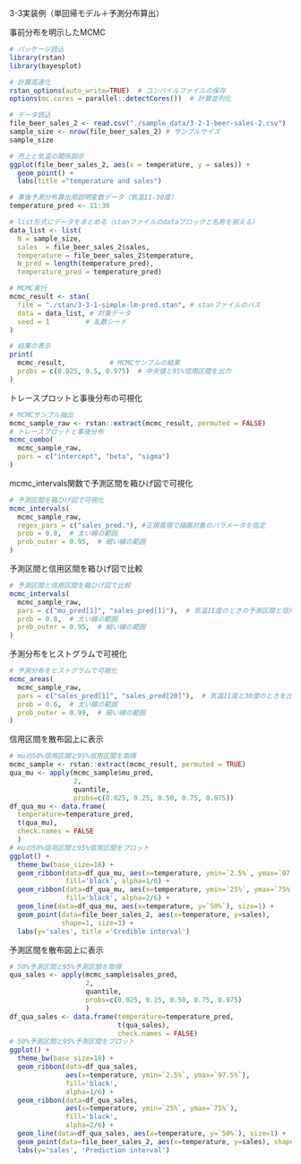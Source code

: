 3-3実装例（単回帰モデル＋予測分布算出）

事前分布を明示したMCMC
```r
# パッケージ読込
library(rstan)
library(bayesplot)

# 計算高速化
rstan_options(auto_write=TRUE)  # コンパイルファイルの保存
options(mc.cores = parallel::detectCores())  # 計算並列化

# データ読込
file_beer_sales_2 <- read.csv("./sample_data/3-2-1-beer-sales-2.csv")
sample_size <- nrow(file_beer_sales_2) # サンプルサイズ
sample_size

# 売上と気温の関係図示
ggplot(file_beer_sales_2, aes(x = temperature, y = sales)) +
  geom_point() +
  labs(title ="temperature and sales")

# 事後予測分布算出用説明変数データ（気温11-30度）
temperature_pred <- 11:30

# list形式にデータをまとめる（stanファイルのdataブロックと名称を揃える）
data_list <- list(
  N = sample_size,
  sales  = file_beer_sales_2$sales,
  temperature = file_beer_sales_2$temperature,
  N_pred = length(temperature_pred),
  temperature_pred = temperature_pred)

# MCMC実行
mcmc_result <- stan(
  file = "./stan/3-3-1-simple-lm-pred.stan", # stanファイルのパス
  data = data_list, # 対象データ
  seed = 1         # 乱数シード
)

# 結果の表示
print(
  mcmc_result,           # MCMCサンプルの結果
  probs = c(0.025, 0.5, 0.975)  # 中央値と95%信用区間を出力
)
```
トレースプロットと事後分布の可視化
```r
# MCMCサンプル抽出
mcmc_sample_raw <- rstan::extract(mcmc_result, permuted = FALSE)
# トレースプロットと事後分布
mcmc_combo(
  mcmc_sample_raw,
  pars = c("intercept", "beta", "sigma")
)
```
mcmc_intervals関数で予測区間を箱ひげ図で可視化
```r
# 予測区間を箱ひげ図で可視化
mcmc_intervals(
  mcmc_sample_raw,
  regex_pars = c("sales_pred."), #正規表現で描画対象のパラメータを指定
  prob = 0.8,  # 太い線の範囲
  prob_outer = 0.95,  # 細い線の範囲
)
```
予測区間と信用区間を箱ひげ図で比較
```r
# 予測区間と信用区間を箱ひげ図で比較
mcmc_intervals(
  mcmc_sample_raw,
  pars = c("mu_pred[1]", "sales_pred[1]"),  # 気温11度のときの予測区間と信用区間を比較
  prob = 0.8,  # 太い線の範囲
  prob_outer = 0.95,  # 細い線の範囲
)
```
予測分布をヒストグラムで可視化
```r
# 予測分布をヒストグラムで可視化
mcmc_areas(
  mcmc_sample_raw,
  pars = c("sales_pred[1]", "sales_pred[20]"),  # 気温11度と30度のときを比較
  prob = 0.6,  # 太い線の範囲
  prob_outer = 0.99,  # 細い線の範囲
)
```
信用区間を散布図上に表示
```r
# muの50%信用区間と95%信用区間を取得
mcmc_sample <- rstan::extract(mcmc_result, permuted = TRUE)
qua_mu <- apply(mcmc_sample$mu_pred,
                2,
                quantile,
                probs=c(0.025, 0.25, 0.50, 0.75, 0.975))
df_qua_mu <- data.frame(
  temperature=temperature_pred,
  t(qua_mu),
  check.names = FALSE
  )
# muの50%信用区間と95%信用区間をプロット
ggplot() +
  theme_bw(base_size=18) +
  geom_ribbon(data=df_qua_mu, aes(x=temperature, ymin=`2.5%`, ymax=`97.5%`),
              fill='black', alpha=1/6) +
  geom_ribbon(data=df_qua_mu, aes(x=temperature, ymin=`25%`, ymax=`75%`),
              fill='black', alpha=2/6) +
  geom_line(data=df_qua_mu, aes(x=temperature, y=`50%`), size=1) +
  geom_point(data=file_beer_sales_2, aes(x=temperature, y=sales),
             shape=1, size=3) +
  labs(y='sales', title ='Credible interval')
```
予測区間を散布図上に表示
```r
# 50%予測区間と95%予測区間を取得
qua_sales <- apply(mcmc_sample$sales_pred,
                   2,
                   quantile,
                   probs=c(0.025, 0.25, 0.50, 0.75, 0.975)
                   )
df_qua_sales <- data.frame(temperature=temperature_pred,
                           t(qua_sales),
                           check.names = FALSE)
# 50%予測区間と95%予測区間をプロット
ggplot() +  
  theme_bw(base_size=18) +
  geom_ribbon(data=df_qua_sales,
              aes(x=temperature, ymin=`2.5%`, ymax=`97.5%`),
              fill='black',
              alpha=1/6) +
  geom_ribbon(data=df_qua_sales,
              aes(x=temperature, ymin=`25%`, ymax=`75%`),
              fill='black',
              alpha=2/6) +
  geom_line(data=df_qua_sales, aes(x=temperature, y=`50%`), size=1) +
  geom_point(data=file_beer_sales_2, aes(x=temperature, y=sales), shape=1, size=3) +
  labs(y='sales', 'Prediction interval')
```



